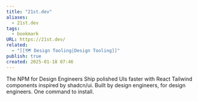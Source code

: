 ```yaml
---
title: "21st.dev"
aliases:
  - 21st.dev
tags:
  - bookmark
URL: https://21st.dev/
related:
  - "[[🗺️ Design Tooling|Design Tooling]]"
publish: true
created: 2025-01-18 07:46
---
```




The NPM for Design Engineers
Ship polished UIs faster with React Tailwind components inspired by shadcn/ui.
Built by design engineers, for design engineers. One command to install.